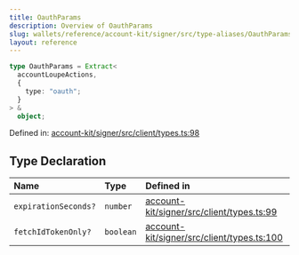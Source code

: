 ```yaml
---
title: OauthParams
description: Overview of OauthParams
slug: wallets/reference/account-kit/signer/src/type-aliases/OauthParams
layout: reference
---
```


```ts
type OauthParams = Extract<
  accountLoupeActions,
  {
    type: "oauth";
  }
> &
  object;
```

Defined in: [account-kit/signer/src/client/types.ts:98](https://github.com/alchemyplatform/aa-sdk/blob/49e74eee8606f480b200b4612d00d950da8a8742/account-kit/signer/src/client/types.ts#L98)

## Type Declaration

| Name                 | Type      | Defined in                                                                                                                                                                        |
| :------------------- | :-------- | :-------------------------------------------------------------------------------------------------------------------------------------------------------------------------------- |
| `expirationSeconds?` | `number`  | [account-kit/signer/src/client/types.ts:99](https://github.com/alchemyplatform/aa-sdk/blob/49e74eee8606f480b200b4612d00d950da8a8742/account-kit/signer/src/client/types.ts#L99)   |
| `fetchIdTokenOnly?`  | `boolean` | [account-kit/signer/src/client/types.ts:100](https://github.com/alchemyplatform/aa-sdk/blob/49e74eee8606f480b200b4612d00d950da8a8742/account-kit/signer/src/client/types.ts#L100) |
